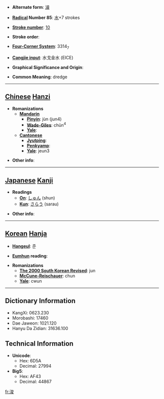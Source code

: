 * '''Alternate form''': [[濬]]

* '''[[Wiktionary:Chinese radical index| Radical]] Number 85''': [[Wiktionary:Chinese radical index 水|水]]+7 strokes

* '''[[Wiktionary:Chinese total strokes index|Stroke number]]''': [[Wiktionary:Chinese total strokes index 10|10]]

* '''Stroke order''': 

* '''[[Wiktionary:Chinese four corner index|Four-Corner System]]''': 3314<sub>7</sub>

* '''[[Wiktionary:Chinese Cangjie index|Cangjie input]]''': 水戈金水 (EICE)

* '''Graphical Significance and Origin''': 

* '''Common Meaning''': dredge

----

== [[Chinese]] [[Hanzi]] ==

* '''Romanizations'''
** '''[[Mandarin]]'''
*** '''[[Pinyin]]''': jùn (jun4)
*** '''[[Wade-Giles]]''': chün<sup>4</sup>
*** '''[[Yale]]''': 
** '''[[Cantonese]]'''
*** '''[[Jyutping]]''':
*** '''[[Penkyamp]]''': 
*** '''[[Yale]]''': jeun3

* '''Other info''': 

----

== [[Japanese]] [[Kanji]] ==

* '''Readings'''
** '''[[On]]''': [[しゅん]] (shun)
** '''[[Kun]]''': [[さらう]] (sarau)

* '''Other info''':  

----

== [[Korean]] [[Hanja]] ==

* '''[[Hangeul]]''': 준

* '''[[Eumhun]] reading''': 

* '''Romanizations'''
** '''[[The 2000 South Korean Revised Romanization|The 2000 South Korean Revised]]''': jun
** '''[[McCune-Reischauer]]''': chun
** '''[[Yale]]''': cwun

----

== Dictionary Information ==

* KangXi: 0623.230
* Morobashi: 17460
* Dae Jaweon: 1021.120
* Hanyu Da Zidian: 31636.100

== Technical Information ==

* '''Unicode''':
** Hex: 6D5A
** Decimal: 27994
* '''Big5''':
** Hex: AF43
** Decimal: 44867

[[fr:浚]]